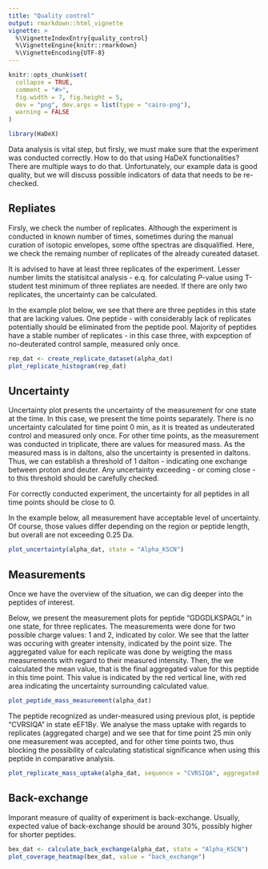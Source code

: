 ```yaml
---
title: "Quality control"
output: rmarkdown::html_vignette
vignette: >
  %\VignetteIndexEntry{quality_control}
  %\VignetteEngine{knitr::rmarkdown}
  %\VignetteEncoding{UTF-8}
---
```


```r
knitr::opts_chunk$set(
  collapse = TRUE,
  comment = "#>",
  fig.width = 7, fig.height = 5,
  dev = "png", dev.args = list(type = "cairo-png"),
  warning = FALSE
)
```

```r
library(HaDeX)
```

Data analysis is vital step, but firsly, we must make sure that the experiment was conducted correctly. How to do that using HaDeX functionalities? There are multiple ways to do that.
Unfortunately, our example data is good quality, but we will discuss possible indicators of data that needs to be re-checked.

## Repliates

Firsly, we check the number of replicates. Although the experiment is conducted in known number of times, sometimes during the manual curation of isotopic envelopes, some ofthe spectras are disqualified. Here, we check the remaing number of replicates of the already cureated dataset. 

It is advised to have at least three replicates of the experiment. Lesser number limits the statisitcal analysis - e.q. for calculating P-value using T-student test minimum of three repliates are needed. If there are only two replicates, the uncertainty can be calculated.

In the example plot below, we see that there are three peptides in this state that are lacking values. One peptide - with considerably lack of replicates potentially should be eliminated from the peptide pool. Majority of peptides have a stable number of replicates - in this case three, with expception of no-deuterated control sample, measured only once.

```r
rep_dat <- create_replicate_dataset(alpha_dat)
plot_replicate_histogram(rep_dat)
```

## Uncertainty

Uncertainty plot presents the uncertainty of the measurement for one state at the time. In this case, we present the time points separately. There is no uncertainty calculated for time point 0 min, as it is treated as undeuterated control and measured only once. For other time points, as the measurement was conducted in triplicate, there are values for measured mass. As the measured mass is in daltons, also the uncertainty is presented in daltons. Thus, we can establish a threshold of 1 dalton - indicating one exchange between proton and deuter. Any uncertainty exceeding - or coming close - to this threshold should be carefully checked.

For correctly conducted experiment, the uncertainty for all peptides in all time points should be close to 0.

In the example below, all measurement have acceptable level of uncertainty. Of course, those values differ depending on the region or peptide length, but overall are not exceeding 0.25 Da.

```r
plot_uncertainty(alpha_dat, state = "Alpha_KSCN")
```


## Measurements 

Once we have the overview of the situation, we can dig deeper into the peptides of interest.

Below, we present the measurement plots for peptide "GDGDLKSPAGL" in one state, for three replicates. The measurements were done for two possible charge values: 1 and 2, indicated by color. We see that the latter was occuring with greater intensity, indicated by the point size. The aggregated value for each replicate was done by weigting the mass measurements with regard to their measured intensity. Then, the we calculated the mean value, that is the final aggregated value for this peptide in this time point. This value is indicated by the red vertical line, with red area indicating the uncertainty surrounding calculated value. 

```r
plot_peptide_mass_measurement(alpha_dat)
```

The peptide recognized as under-measured using previous plot, is peptide "CVRSIQA" in state eEF1B$\gamma$. We analyse the mass uptake with regards to replicates (aggregated charge) and we see that for time point 25 min only one measurement was accepted, and for other time points two, thus blocking the possibility of calculating statistical significance when using this peptide in comparative analysis. 

```r
plot_replicate_mass_uptake(alpha_dat, sequence = "CVRSIQA", aggregated = TRUE)
```


## Back-exchange

Imporant measure of quality of experiment is back-exchange. Usually, expected value of back-exchange should be around 30%, possibly higher for shorter peptides. 

```r
bex_dat <- calculate_back_exchange(alpha_dat, state = "Alpha_KSCN")
plot_coverage_heatmap(bex_dat, value = "back_exchange")
```

